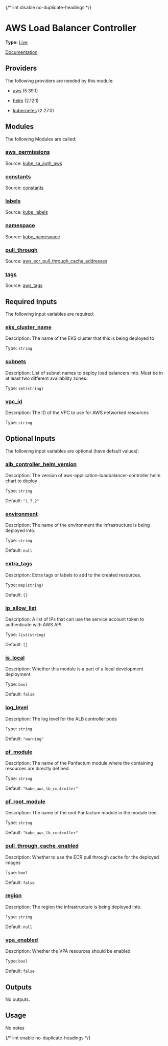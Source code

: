 {/* lint disable no-duplicate-headings */}

# AWS Load Balancer Controller

**Type:** [Live](./overview)

[Documentation](https://kubernetes-sigs.github.io/aws-load-balancer-controller/v2.7/)

## Providers

The following providers are needed by this module:

* [aws](https://registry.terraform.io/providers/hashicorp/aws/5.39.1/docs) (5.39.1)

* [helm](https://registry.terraform.io/providers/hashicorp/helm/2.12.1/docs) (2.12.1)

* [kubernetes](https://registry.terraform.io/providers/hashicorp/kubernetes/2.27.0/docs) (2.27.0)

## Modules

The following Modules are called:

### <a name="module_aws_permissions" /> [aws\_permissions](#module_aws_permissions)

Source: [kube\_sa\_auth\_aws](./kube_sa_auth_aws)

### <a name="module_constants" /> [constants](#module_constants)

Source: [constants](./constants)

### <a name="module_labels" /> [labels](#module_labels)

Source: [kube\_labels](./kube_labels)

### <a name="module_namespace" /> [namespace](#module_namespace)

Source: [kube\_namespace](./kube_namespace)

### <a name="module_pull_through" /> [pull\_through](#module_pull_through)

Source: [aws\_ecr\_pull\_through\_cache\_addresses](./aws_ecr_pull_through_cache_addresses)

### <a name="module_tags" /> [tags](#module_tags)

Source: [aws\_tags](./aws_tags)

## Required Inputs

The following input variables are required:

### <a name="input_eks_cluster_name" /> [eks\_cluster\_name](#input_eks_cluster_name)

Description: The name of the EKS cluster that this is being deployed to

Type: `string`

### <a name="input_subnets" /> [subnets](#input_subnets)

Description: List of subnet names to deploy load balancers into. Must be in at least two different availability zones.

Type: `set(string)`

### <a name="input_vpc_id" /> [vpc\_id](#input_vpc_id)

Description: The ID of the VPC to use for AWS networked resources

Type: `string`

## Optional Inputs

The following input variables are optional (have default values):

### <a name="input_alb_controller_helm_version" /> [alb\_controller\_helm\_version](#input_alb_controller_helm_version)

Description: The version of aws-application-loadbalancer-controller helm chart to deploy

Type: `string`

Default: `"1.7.2"`

### <a name="input_environment" /> [environment](#input_environment)

Description: The name of the environment the infrastructure is being deployed into.

Type: `string`

Default: `null`

### <a name="input_extra_tags" /> [extra\_tags](#input_extra_tags)

Description: Extra tags or labels to add to the created resources.

Type: `map(string)`

Default: `{}`

### <a name="input_ip_allow_list" /> [ip\_allow\_list](#input_ip_allow_list)

Description: A list of IPs that can use the service account token to authenticate with AWS API

Type: `list(string)`

Default: `[]`

### <a name="input_is_local" /> [is\_local](#input_is_local)

Description: Whether this module is a part of a local development deployment

Type: `bool`

Default: `false`

### <a name="input_log_level" /> [log\_level](#input_log_level)

Description: The log level for the ALB controller pods

Type: `string`

Default: `"warning"`

### <a name="input_pf_module" /> [pf\_module](#input_pf_module)

Description: The name of the Panfactum module where the containing resources are directly defined.

Type: `string`

Default: `"kube_aws_lb_controller"`

### <a name="input_pf_root_module" /> [pf\_root\_module](#input_pf_root_module)

Description: The name of the root Panfactum module in the module tree.

Type: `string`

Default: `"kube_aws_lb_controller"`

### <a name="input_pull_through_cache_enabled" /> [pull\_through\_cache\_enabled](#input_pull_through_cache_enabled)

Description: Whether to use the ECR pull through cache for the deployed images

Type: `bool`

Default: `false`

### <a name="input_region" /> [region](#input_region)

Description: The region the infrastructure is being deployed into.

Type: `string`

Default: `null`

### <a name="input_vpa_enabled" /> [vpa\_enabled](#input_vpa_enabled)

Description: Whether the VPA resources should be enabled

Type: `bool`

Default: `false`

## Outputs

No outputs.

## Usage

No notes

{/* lint enable no-duplicate-headings */}
